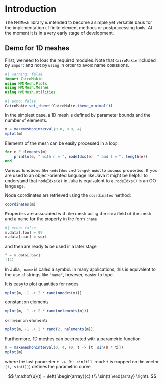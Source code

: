 # Introduction 

The `MMJMesh` library is intended to become a simple yet versatile basis for the implementation of finite element methods or postprocessing tools. At the moment it is in a very early stage of development.

## Demo for 1D meshes

First, we need to load the required modules. Note that `CairoMakie` included by `import` and not by `using` in order to avoid name collissions.

```julia
#| warning: false
import CairoMakie
using MMJMesh.Plots
using MMJMesh.Meshes
using MMJMesh.Utilities
```

```julia
#| echo: false
CairoMakie.set_theme!(CairoMakie.theme_minimal())
```

In the simplest case, a 1D mesh is defined by parameter bounds and the number of elements. 

```julia
m = makemeshoninterval(0.0, 8.0, 4)
mplot(m)
```

Elements of the mesh can be easily processed in a loop:

```julia
for e ∈ elements(m)
    println(e, " with n = ", nodeIdxs(e), " and l = ", length(e))
end
```

Various functions like `nodeIdxs` and `length` exist to access properties. If you are used to an object-oriented language like Java it might be helpful to understand that `nodeIdxs(e)` in Julia is equivalent to `e.nodeIdxs()` in an OO language.

Node coordinates are retrieved using the `coordinates` method:

```julia
coordinates(m)
```

Properties are associated with the mesh using the `data` field of the mesh and a name for the property in the form `:name`

```julia
#| echo: false
m.data[:foo] = 99
m.data[:bar] = sqrt
```

and then are ready to be used in a later stage

```julia
f = m.data[:bar]
f(4)
```

In Julia, `:name` is called a symbol. In many applications, this is equivalent to the use of strings like `"name"`, however, easier to type.

It is easy to plot quantities for nodes

```julia
mplot(m, -1 .+ 2 * rand(nnodes(m)))
```

constant on elements

```julia
mplot(m, -1 .+ 2 * rand(nelements(m)))
```

or linear on elements

```julia
mplot(m, -1 .+ 2 * rand(2, nelements(m)))
```

Furthermore, 1D meshes can be created with a parametric function

```julia
m = makemeshoninterval(0, 4, 60, t -> [t; sin(π * t)])
mplot(m)
```

where the last parameter `t -> [t; sin(t)]` (read: `t` is mapped on the vector `(t, sin(t))`) defines the parametric curve

$$
    \mathbf{u}(t) =
    \left(
    \begin{array}{c}
        t
        \\ 
        \sin(t)
    \end{array}
    \right).
$$

